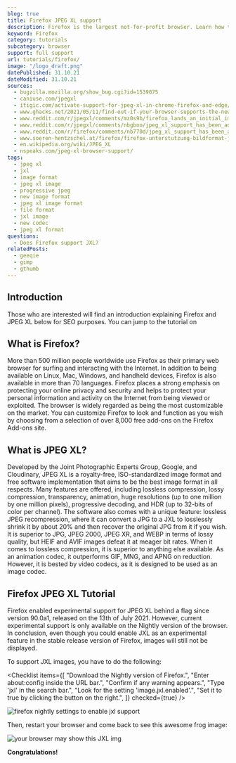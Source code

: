 ```yaml
---
blog: true
title: Firefox JPEG XL support
description: Firefox is the largest not-for-profit browser. Learn how to use JXL images within Firefox.
keyword: Firefox
category: tutorials
subcategory: browser
support: full support
url: tutorials/firefox/
image: "/logo_draft.png"
datePublished: 31.10.21
dateModified: 31.10.21
sources:
  - bugzilla.mozilla.org/show_bug.cgi?id=1539075
  - caniuse.com/jpegxl
  - itigic.com/activate-support-for-jpeg-xl-in-chrome-firefox-and-edge/
  - www.ghacks.net/2021/05/11/find-out-if-your-browser-supports-the-new-image-format-jpeg-xl/
  - www.reddit.com/r/jpegxl/comments/mz0s9b/firefox_lands_an_initial_implementation_of_jpegxl/
  - www.reddit.com/r/jpegxl/comments/nbgboo/jpeg_xl_support_has_been_added_to_firefox_nightly/
  - www.reddit.com/r/firefox/comments/nb770d/jpeg_xl_support_has_been_added_to_firefox_nightly/
  - www.soeren-hentzschel.at/firefox/firefox-unterstutzung-bildformat-jpeg-xl/
  - en.wikipedia.org/wiki/JPEG_XL
  - nspeaks.com/jpeg-xl-browser-support/
tags:
  - jpeg xl
  - jxl
  - image format
  - jpeg xl image
  - progressive jpeg
  - new image format
  - jpeg xl image format
  - file format
  - jxl image
  - new codec
  - jpeg xl format
questions:
  - Does Firefox support JXL?
relatedPosts:
  - geeqie
  - gimp
  - gthumb
---
```


## Introduction

Those who are interested will find an introduction explaining Firefox and JPEG XL below for SEO purposes. You can jump to the tutorial on <Link href="#firefoxjpegxltutorial" text="how to enable JPEG XL support by clicking here."/>

## What is Firefox?

More than 500 million people worldwide use Firefox as their primary web browser for surfing and interacting with the Internet. In addition to being available on Linux, Mac, Windows, and handheld devices, Firefox is also available in more than 70 languages. Firefox places a strong emphasis on protecting your online privacy and security and helps to protect your personal information and activity on the Internet from being viewed or exploited. The browser is widely regarded as being the most customizable on the market. You can customize Firefox to look and function as you wish by choosing from a selection of over 8,000 free add-ons on the Firefox Add-ons site.

## What is JPEG XL?

Developed by the Joint Photographic Experts Group, Google, and Cloudinary, JPEG XL is a royalty-free, ISO-standardized image format and free software implementation that aims to be the best image format in all respects. Many features are offered, including lossless compression, lossy compression, transparency, animation, huge resolutions (up to one million by one million pixels), progressive decoding, and HDR (up to 32-bits of color per channel). The software also comes with a unique feature: lossless JPEG recompression, where it can convert a JPG to a JXL to losslessly shrink it by about 20% and then recover the original JPG from it if you wish.
It is superior to JPG, JPEG 2000, JPEG XR, and WEBP in terms of lossy quality, but HEIF and AVIF images defeat it at meager bit rates. When it comes to lossless compression, it is superior to anything else available. As an animation codec, it outperforms GIF, MNG, and APNG on reduction. However, it is bested by video codecs, as it is designed to be used as an image codec.

## Firefox JPEG XL Tutorial

Firefox enabled experimental support for JPEG XL behind a flag since version 90.0a1, released on the 13th of July 2021. However, current experimental support is only available on the Nightly version of the browser. In conclusion, even though you could enable JXL as an experimental feature in the stable release version of Firefox, images will still not be displayed.

To support JXL images, you have to do the following:

<Checklist
  items={[
    "Download the Nightly version of Firefox.",
    "Enter about:config inside the URL bar.",
    "Confirm if any warning appears.",
    "Type 'jxl' in the search bar.",
    "Look for the setting 'image.jxl.enabled'.",
    "Set it to true by clicking the button on the right.",
  ]}
  checked={true}
/>

<Image
  url="firefox-nightly"
  alt="firefox nightly settings to enable jxl support"
/>

Then, restart your browser and come back to see this awesome frog image:

![your browser may show this JXL img](/comparison/frog.jxl)

**Congratulations!**
